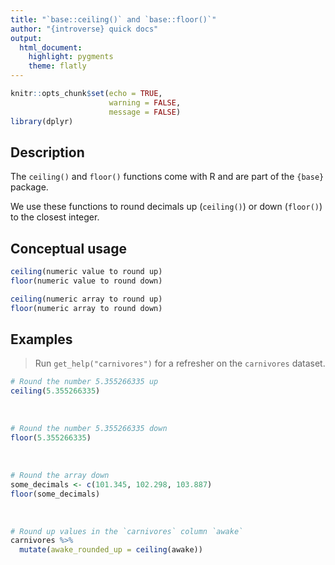 ```yaml
---
title: "`base::ceiling()` and `base::floor()`"
author: "{introverse} quick docs"
output: 
  html_document:
    highlight: pygments
    theme: flatly
---
```



```r
knitr::opts_chunk$set(echo = TRUE, 
                      warning = FALSE, 
                      message = FALSE)
library(dplyr)
```


## Description

The `ceiling()` and `floor()` functions come with R and are part of the `{base}` package.
  
We use these functions to round decimals up (`ceiling()`) or down (`floor()`) to the closest integer.

## Conceptual usage 

```r
ceiling(numeric value to round up)
floor(numeric value to round down)

ceiling(numeric array to round up)
floor(numeric array to round down)
```

## Examples

> Run `get_help("carnivores")` for a refresher on the `carnivores` dataset.

```r
# Round the number 5.355266335 up
ceiling(5.355266335)
```

<br>

```r
# Round the number 5.355266335 down
floor(5.355266335)
```

<br>

```r
# Round the array down
some_decimals <- c(101.345, 102.298, 103.887)
floor(some_decimals)
```

<br>

```r
# Round up values in the `carnivores` column `awake`
carnivores %>%
  mutate(awake_rounded_up = ceiling(awake))
```

